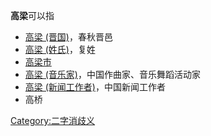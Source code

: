 {{not|高粱}}
'''高梁'''可以指
* [[高梁_(晋国)|高梁 (晋国)]]，春秋晋邑
* [[高梁_(姓氏)|高梁 (姓氏)]]，复姓
* [[高梁市|高梁市]]
* [[高梁_(音乐家)|高梁 (音乐家)]]，中国作曲家、音乐舞蹈活动家
* [[高梁_(新闻工作者)|高梁 (新闻工作者)]]，中国新闻工作者
* 高桥

{{disambig}}

[[Category:二字消歧义|Category:二字消歧义]]